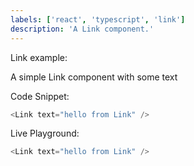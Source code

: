 ```yaml
---
labels: ['react', 'typescript', 'link']
description: 'A Link component.'
---
```



Link example:

A simple Link component with some text

Code Snippet:
```js
<Link text="hello from Link" />
```


Live Playground:
```js live
<Link text="hello from Link" />
```
